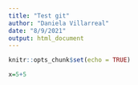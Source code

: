 ```yaml
---
title: "Test git"
author: "Daniela Villarreal"
date: "8/9/2021"
output: html_document
---
```


```r
knitr::opts_chunk$set(echo = TRUE)
```


```r
x=5+5
```
